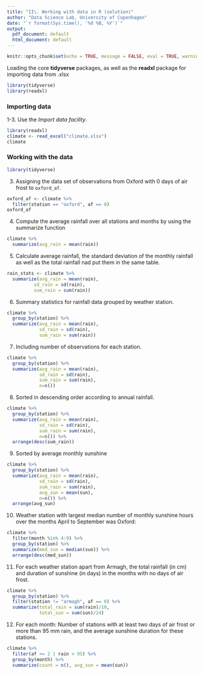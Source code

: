 ```yaml
---
title: "II\. Working with data in R (solution)"
author: "Data Science Lab, University of Copenhagen"
date: "`r format(Sys.time(), '%d %B, %Y')`"
output:
  pdf_document: default
  html_document: default
---
```


```r
knitr::opts_chunk$set(echo = TRUE, message = FALSE, eval = TRUE, warning = FALSE)
```

Loading the core **tidyverse** packages, as well as the **readxl** package for importing data from .xlsx

```r
library(tidyverse)
library(readxl)
```

### Importing data

1-3. Use the _Import data facility_. 

```r
library(readxl)
climate <- read_excel("climate.xlsx")
climate
```

### Working with the data

```r
library(tidyverse)
```

3. Assigning the data set of observations from Oxford with 0 days of air frost to `oxford_af`.

```r
oxford_af <- climate %>%
  filter(station == "oxford", af == 0)
oxford_af
```

4. Compute the average rainfall over all stations and months by using the summarize function

```r
climate %>%
  summarize(avg_rain = mean(rain))
```

5. Calculate average rainfall, the standard deviation of the monthly rainfall as well as the total rainfall nad put them in the same table. 

```r
rain_stats <- climate %>%
  summarize(avg_rain = mean(rain),
          sd_rain = sd(rain),
          sum_rain = sum(rain))
```

6. Summary statistics for rainfall data grouped by weather station.

```r
climate %>%
  group_by(station) %>% 
  summarize(avg_rain = mean(rain),
            sd_rain = sd(rain),
            sum_rain = sum(rain))
```

7. Including number of observations for each station.

```r
climate %>%
  group_by(station) %>% 
  summarize(avg_rain = mean(rain),
            sd_rain = sd(rain),
            sum_rain = sum(rain),
            n=n())
```
    
8. Sorted in descending order according to annual rainfall.    
 
```r
climate %>%
  group_by(station) %>% 
  summarize(avg_rain = mean(rain),
            sd_rain = sd(rain),
            sum_rain = sum(rain),
            n=n()) %>% 
  arrange(desc(sum_rain))
```
 
9. Sorted by average monthly sunshine

```r
climate %>%
  group_by(station) %>% 
  summarize(avg_rain = mean(rain),
            sd_rain = sd(rain),
            sum_rain = sum(rain),
            avg_sun = mean(sun),
            n=n()) %>% 
  arrange(avg_sun)
```


    
10. Weather station with largest median number of monthly sunshine hours over the months April to September was Oxford:

```r
climate %>% 
  filter(month %in% 4:9) %>% 
  group_by(station) %>% 
  summarize(med_sun = median(sun)) %>% 
  arrange(desc(med_sun))
```

11. For each weather station apart from Armagh, the total rainfall (in cm) and duration of sunshine (in days) in the months with no days of air frost.

```r
climate %>% 
  group_by(station) %>% 
  filter(station != "armagh", af == 0) %>% 
  summarize(total_rain = sum(rain)/10,
            total_sun = sum(sun)/24)
```

12. For each month: Number of stations with at least two days of air frost or more than 95 mm rain, and the average sunshine duration for these stations.
    
```r
climate %>%
  filter(af >= 2 | rain > 95) %>% 
  group_by(month) %>% 
  summarize(count = n(), avg_sun = mean(sun))
```
    